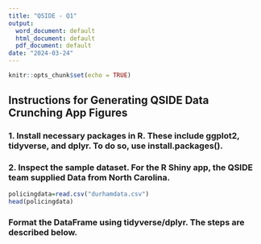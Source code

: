 ```yaml
---
title: "QSIDE - Q1"
output:
  word_document: default
  html_document: default
  pdf_document: default
date: "2024-03-24"
---
```


```r
knitr::opts_chunk$set(echo = TRUE)
```

## Instructions for Generating QSIDE Data Crunching App Figures

### 1. Install necessary packages in R. These include ggplot2, tidyverse, and dplyr. To do so, use install.packages().

### 2. Inspect the sample dataset. For the R Shiny app, the QSIDE team supplied Data from North Carolina.

```r
policingdata=read.csv("durhamdata.csv")
head(policingdata)
```
### Format the DataFrame using tidyverse/dplyr. The steps are described below. 



















